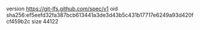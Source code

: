version https://git-lfs.github.com/spec/v1
oid sha256:ef5eefd32fa387bcb613441a3de3d43b5c431b17717e6249a93d420fcf459b2c
size 44122
